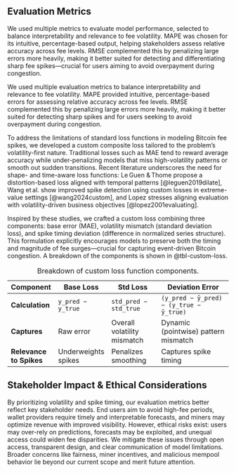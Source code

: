 ## Evaluation Metrics

We used multiple metrics to evaluate model performance, selected to balance interpretability and relevance to fee volatility. MAPE was chosen for its intuitive, percentage-based output, helping stakeholders assess relative accuracy across fee levels. RMSE complemented this by penalizing large errors more heavily, making it better suited for detecting and differentiating sharp fee spikes—crucial for users aiming to avoid overpayment during congestion.

We used multiple evaluation metrics to balance interpretability and relevance to fee volatility. MAPE provided intuitive, percentage-based errors for assessing relative accuracy across fee levels. RMSE complemented this by penalizing large errors more heavily, making it better suited for detecting sharp spikes and for users seeking to avoid overpayment during congestion.

To address the limitations of standard loss functions in modeling Bitcoin fee spikes, we developed a custom composite loss tailored to the problem’s volatility-first nature. Traditional losses such as MAE tend to reward average accuracy while under-penalizing models that miss high-volatility patterns or smooth out sudden transitions. Recent literature underscores the need for shape- and time-aware loss functions: Le Guen & Thome propose a distortion-based loss aligned with temporal patterns [@leguen2019dilate], Wang et al. show improved spike detection using custom losses in extreme-value settings [@wang2024custom], and Lopez stresses aligning evaluation with volatility-driven business objectives [@lopez2001evaluating].

Inspired by these studies, we crafted a custom loss combining three components: base error (MAE), volatility mismatch (standard deviation loss), and spike timing deviation (difference in normalized series structure). This formulation explicitly encourages models to preserve both the timing and magnitude of fee surges—crucial for capturing event-driven Bitcoin congestion. A breakdown of the components is shown in @tbl-custom-loss.

::: {.table #tbl-custom-loss}

Table: Breakdown of custom loss function components.

| **Component**     | **Base Loss**            | **Std Loss**                | **Deviation Error**                        |
|-------------------|--------------------------|-----------------------------|--------------------------------------------|
| **Calculation**   | `y_pred − y_true`        | `std_pred − std_true`       | `(y_pred − ȳ_pred) − (y_true − ȳ_true)`    |
| **Captures**   | Raw error                | Overall volatility mismatch | Dynamic (pointwise) pattern mismatch          |
| **Relevance to Spikes** | Underweights spikes | Penalizes smoothing         | Captures spike timing                     |
:::

## Stakeholder Impact & Ethical Considerations

By prioritizing volatility and spike timing, our evaluation metrics better reflect key stakeholder needs. End users aim to avoid high-fee periods, wallet providers require timely and interpretable forecasts, and miners may optimize revenue with improved visibility. However, ethical risks exist: users may over-rely on predictions, forecasts may be exploited, and unequal access could widen fee disparities. We mitigate these issues through open access, transparent design, and clear communication of model limitations. Broader concerns like fairness, miner incentives, and malicious mempool behavior lie beyond our current scope and merit future attention.

